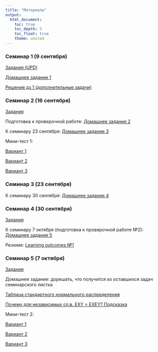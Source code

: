 ```yaml
---
title: "Материалы"
output: 
  html_document:
    toc: true
    toc_depth: 3
    toc_float: true
    theme: united
---
```

 
### Семинар 1 (9 сентября)
 
<a href="psy_seminar1_UPD.pdf" title=>Задания (UPD)</a>

<a href="psy_hw1_2020.pdf" title=>Домашнее задание 1</a>

<a href="psy_hw1_solution.pdf" title=>Решение дз 1 (дополнительные задачи)</a>

### Семинар 2 (16 сентября)

<a href="psy_seminar_2.pdf" title=>Задания </a>

Подготовка к проверочной работе: <a href="psy_hw2.pdf" title=>Домашнее задание 2</a>

К семинару 23 сентября: <a href="psy_hw3.pdf" title=>Домашнее задание 3 </a>

Мини-тест 1: 

<a href="psy2020_test1_1.pdf" title=>Вариант 1</a>

<a href="psy2020_test1_2.pdf" title=>Вариант 2</a>

<a href="psy2020_test1_3.pdf" title=>Вариант 3 </a>

### Семинар 3 (23 сентября)

К семинару 30 сентября: <a href="psy_hw4_2020.pdf" title=>Домашнее задание 4 </a>

### Семинар 4 (30 сентября)

<a href="psy_seminar4_2020.pdf" title=> Задания </a>

К семинару 7 октября (подготовка к проверочной работе №2): <a href="psy_hw5_2020.pdf" title=>Домашнее задание 5 </a>

Резюме: <a href="psy_LO1.pdf" title=> Learning outcomes №1 </a>

### Семинар 5 (7 октября)

<a href="psy_seminar5_2020.pdf" title=> Задания </a>

Домашнее задание: дорешать, что получится из оставшихся задач семинарского листка

<a href="stand_normal.pdf" title=> Таблица стандартного нормального распределения </a>

<a href="psy_EXEY.pdf" title=> Почему для независимых сл.в. EXY = EXEY? Подсказка </a>

Мини-тест 2: 

<a href="psy_test2_1.pdf" title=>Вариант 1</a>

<a href="psy_test2_2.pdf" title=>Вариант 2</a>

<a href="psy_test2_3.pdf" title=>Вариант 3 </a>

